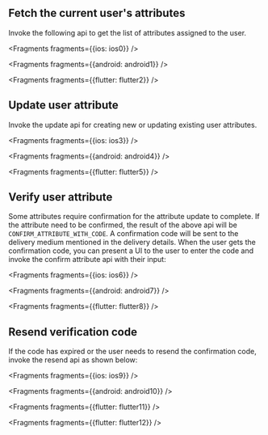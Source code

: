 ## Fetch the current user's attributes

Invoke the following api to get the list of attributes assigned to the user.


<Fragments fragments={{ios: ios0}} />


<Fragments fragments={{android: android1}} />


<Fragments fragments={{flutter: flutter2}} />

## Update user attribute

Invoke the update api for creating new or updating existing user attributes.


<Fragments fragments={{ios: ios3}} />


<Fragments fragments={{android: android4}} />


<Fragments fragments={{flutter: flutter5}} />

## Verify user attribute
Some attributes require confirmation for the attribute update to complete. If the attribute need to be confirmed, the result of the above api will be `CONFIRM_ATTRIBUTE_WITH_CODE`. A confirmation code will be sent to the delivery medium mentioned in the delivery details.
When the user gets the confirmation code, you can present a UI to the user to enter the code and invoke the confirm attribute api with their input:


<Fragments fragments={{ios: ios6}} />


<Fragments fragments={{android: android7}} />


<Fragments fragments={{flutter: flutter8}} />

## Resend verification code
If the code has expired or the user needs to resend the confirmation code, invoke the resend api as shown below:


<Fragments fragments={{ios: ios9}} />


<Fragments fragments={{android: android10}} />


<Fragments fragments={{flutter: flutter11}} />



<Fragments fragments={{flutter: flutter12}} />
